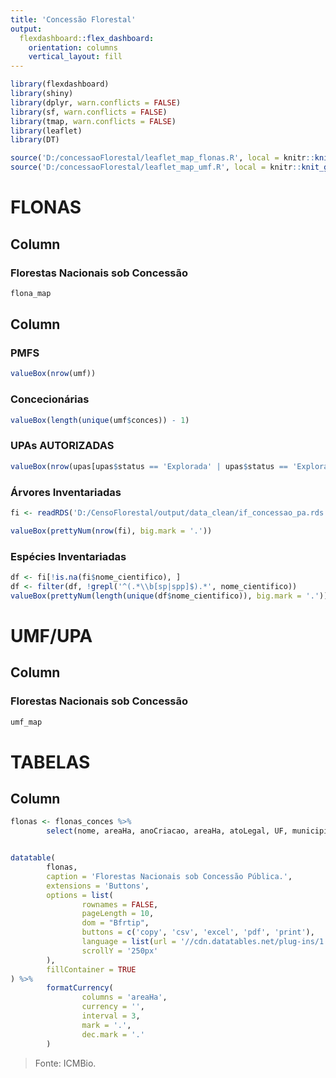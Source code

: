 ```yaml
---
title: 'Concessão Florestal'
output: 
  flexdashboard::flex_dashboard:
    orientation: columns
    vertical_layout: fill
---
```


```r
library(flexdashboard)
library(shiny)
library(dplyr, warn.conflicts = FALSE)
library(sf, warn.conflicts = FALSE)
library(tmap, warn.conflicts = FALSE)
library(leaflet)
library(DT)
```

```r
source('D:/concessaoFlorestal/leaflet_map_flonas.R', local = knitr::knit_global())
source('D:/concessaoFlorestal/leaflet_map_umf.R', local = knitr::knit_global())
```

FLONAS
=============================
Column
-----------------------------------------------------------------------

### Florestas Nacionais sob Concessão

```r
flona_map
```

Column {data-width=100, data-orientaion=rows}
-----------------------------------------------------------------------
### PMFS
```r
valueBox(nrow(umf))
```

### Concecionárias
```r
valueBox(length(unique(umf$conces)) - 1)
```

### UPAs AUTORIZADAS
```r
valueBox(nrow(upas[upas$status == 'Explorada' | upas$status == 'Explorando', ]))
```

### Árvores Inventariadas
```r
fi <- readRDS('D:/CensoFlorestal/output/data_clean/if_concessao_pa.rds')

valueBox(prettyNum(nrow(fi), big.mark = '.'))
```

### Espécies Inventariadas
```r
df <- fi[!is.na(fi$nome_cientifico), ]
df <- filter(df, !grepl('^(.*\\b[sp|spp]$).*', nome_cientifico))
valueBox(prettyNum(length(unique(df$nome_cientifico)), big.mark = '.'))
```


UMF/UPA
=============================
Column
-----------------------------------------------------------------------

### Florestas Nacionais sob Concessão
```r
umf_map
```


TABELAS
=============================
Column
-----------------------------------------------------------------------

```r
flonas <- flonas_conces %>%
        select(nome, areaHa, anoCriacao, areaHa, atoLegal, UF, municipios)


datatable(
        flonas,
        caption = 'Florestas Nacionais sob Concessão Pública.', 
        extensions = 'Buttons',
        options = list(
                rownames = FALSE,
                pageLength = 10,
                dom = "Bfrtip",
                buttons = c('copy', 'csv', 'excel', 'pdf', 'print'),
                language = list(url = '//cdn.datatables.net/plug-ins/1.10.11/i18n/Portuguese.json'),
                scrollY = '250px'
        ),
        fillContainer = TRUE
) %>%
        formatCurrency(
                columns = 'areaHa',
                currency = '',
                interval = 3,
                mark = '.',
                dec.mark = '.'
        )
```
> Fonte: ICMBio.
